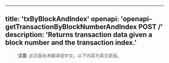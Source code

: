 <!-- AUTO-GENERATED-CONTENT:START (ENGLISH-COPY) -->
---
title: 'txByBlockAndIndex'
openapi: 'openapi-getTransactionByBlockNumberAndIndex POST /'
description: 'Returns transaction data given a block number and the transaction index.'
---

> **注意**: 此页面尚未翻译成中文。以下内容为英文原版。
